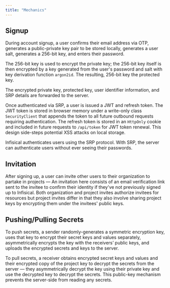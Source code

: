 ```yaml
---
title: "Mechanics"
---
```


## Signup

During account signup, a user confirms their email address via OTP, generates a public-private key pair to be stored locally, generates a user salt, generates a 256-bit key, and enters their password.

The 256-bit key is used to encrypt the private key; the 256-bit key itself is then encrypted by a key generated from the user's password and salt with key derivation function `argon2id`. The resulting, 256-bit key the protected key.

The encrypted private key, protected key, user identifier information, and SRP details are forwarded to the server.

Once authenticated via SRP, a user is issued a JWT and refresh token. The JWT token is stored in browser memory under a write-only class `SecurityClient` that appends the token to all future outbound requests requiring authentication. The refresh token is stored in an `HttpOnly` cookie and included in future requests to `/api/token` for JWT token renewal. This design side-steps potential XSS attacks on local storage.

<Info>
  Infisical authenticates users using the SRP protocol. With SRP, the server can
  authenticate users without ever seeing their passwords.
</Info>

## Invitation

After signing up, a user can invite other users to their organization to partake in projects — An invitation here consists of an email verification link sent to the invitee to confirm their identity if they've not previously signed up to Infisical. Both organization and project invites authorize invitees for resources but project invites differ in that they also involve sharing project keys by encrypting them under the invitees' public keys.

## Pushing/Pulling Secrets

To push secrets, a sender randomly-generates a symmetric encryption key, uses that key to encrypt their secret keys and values separately, asymmetrically encrypts the key with the receivers’ public keys, and uploads the encrypted secrets and keys to the server.

To pull secrets, a receiver obtains encrypted secret keys and values and their encrypted copy of the project key to decrypt the secrets from the server — they asymmetrically decrypt the key using their private key and use the decrypted key to decrypt the secrets. This public-key mechanism prevents the server-side from reading any secrets.
